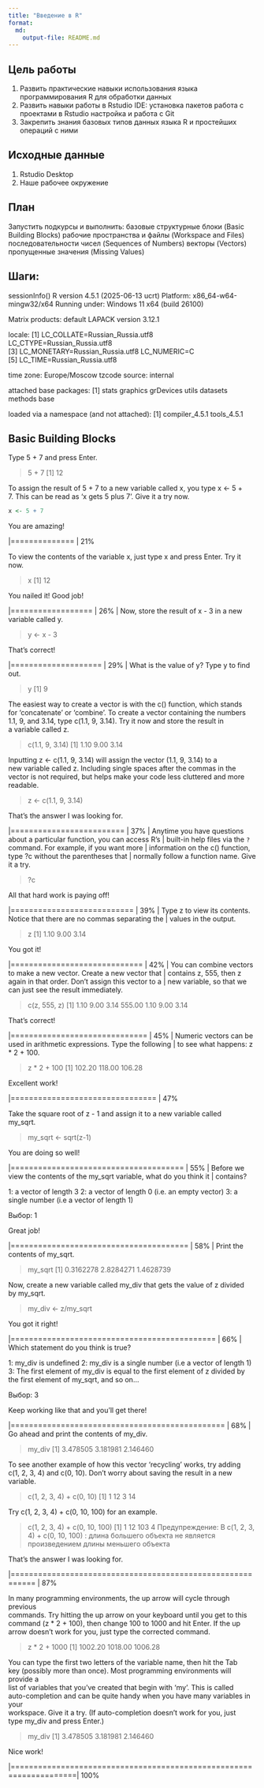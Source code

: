 ```yaml
---
title: "Введение в R"
format: 
  md:
    output-file: README.md
---
```


## Цель работы

 1. Развить практические навыки использования языка программирования R для
 обработки данных
 2. Развить навыки работы в Rstudio IDE:
 установка пакетов
 работа с проектами в Rstudio
 настройка и работа с Git
 3. Закрепить знания базовых типов данных языка R и простейших операций с ними

## Исходные данные

1. Rstudio Desktop
2. Наше рабочее окружение
       
## План

 Запустить подкурсы и выполнить:
  базовые структурные блоки (Basic Building Blocks)
  рабочие пространства и файлы (Workspace and Files)
  последовательности чисел (Sequences of Numbers)
  векторы (Vectors)
  пропущенные значения (Missing Values)    

## Шаги: 
sessionInfo()
R version 4.5.1 (2025-06-13 ucrt)
Platform: x86_64-w64-mingw32/x64
Running under: Windows 11 x64 (build 26100)

Matrix products: default
  LAPACK version 3.12.1

locale:
[1] LC_COLLATE=Russian_Russia.utf8  LC_CTYPE=Russian_Russia.utf8   
[3] LC_MONETARY=Russian_Russia.utf8 LC_NUMERIC=C                   
[5] LC_TIME=Russian_Russia.utf8    

time zone: Europe/Moscow
tzcode source: internal

attached base packages:
[1] stats     graphics  grDevices utils     datasets  methods   base     

loaded via a namespace (and not attached):
[1] compiler_4.5.1 tools_4.5.1   

## Basic Building Blocks

Type 5 + 7 and press Enter.

> 5 + 7
[1] 12

| To assign the result of 5 + 7 to a new variable called x, you type x <- 5 +
| 7. This can be read as 'x gets 5 plus 7'. Give it a try now.


```r
x <- 5 + 7
```

| You are amazing!

  |==============                                                      |  21%

| To view the contents of the variable x, just type x and press Enter. Try it
| now.

> x
[1] 12

| You nailed it! Good job!

  |==================                                                  |  26%
| Now, store the result of x - 3 in a new variable called y.

> y <- x - 3

| That's correct!

  |====================                                                |  29%
| What is the value of y? Type y to find out.

> y
[1] 9

| The easiest way to create a vector is with the c() function, which stands
| for 'concatenate' or 'combine'. To create a vector containing the numbers
| 1.1, 9, and 3.14, type c(1.1, 9, 3.14). Try it now and store the result in
| a variable called z.

> c(1.1, 9, 3.14)
[1] 1.10 9.00 3.14


| Inputting z <- c(1.1, 9, 3.14) will assign the vector (1.1, 9, 3.14) to a
| new variable called z. Including single spaces after the commas in the
| vector is not required, but helps make your code less cluttered and more
| readable.

> z <- c(1.1, 9, 3.14)

| That's the answer I was looking for.

  |=========================                                           |  37%
| Anytime you have questions about a particular function, you can access R's
| built-in help files via the `?` command. For example, if you want more
| information on the c() function, type ?c without the parentheses that
| normally follow a function name. Give it a try.

> ?c

| All that hard work is paying off!

  |===========================                                         |  39%
| Type z to view its contents. Notice that there are no commas separating the
| values in the output.

> z
[1] 1.10 9.00 3.14

| You got it!

  |=============================                                       |  42%
| You can combine vectors to make a new vector. Create a new vector that
| contains z, 555, then z again in that order. Don't assign this vector to a
| new variable, so that we can just see the result immediately.

> c(z, 555, z)
[1]   1.10   9.00   3.14 555.00   1.10   9.00   3.14

| That's correct!

  |==============================                                      |  45%
| Numeric vectors can be used in arithmetic expressions. Type the following
| to see what happens: z * 2 + 100.

> z * 2 + 100
[1] 102.20 118.00 106.28

| Excellent work!

  |================================                                    |  47%
  
| Take the square root of z - 1 and assign it to a new variable called
| my_sqrt.

> my_sqrt <- sqrt(z-1)

| You are doing so well!

  |======================================                              |  55%
| Before we view the contents of the my_sqrt variable, what do you think it
| contains?

1: a vector of length 3
2: a vector of length 0 (i.e. an empty vector)
3: a single number (i.e a vector of length 1)

Выбор: 1

| Great job!

  |=======================================                             |  58%
| Print the contents of my_sqrt.

> my_sqrt
[1] 0.3162278 2.8284271 1.4628739

| Now, create a new variable called my_div that gets the value of z divided
| by my_sqrt.

> my_div <- z/my_sqrt

| You got it right!

  |=============================================                       |  66%
| Which statement do you think is true?

1: my_div is undefined
2: my_div is a single number (i.e a vector of length 1)
3: The first element of my_div is equal to the first element of z divided by the first element of my_sqrt, and so on...

Выбор: 3

| Keep working like that and you'll get there!

  |===============================================                     |  68%
| Go ahead and print the contents of my_div.

> my_div
[1] 3.478505 3.181981 2.146460

| To see another example of how this vector 'recycling' works, try adding
| c(1, 2, 3, 4) and c(0, 10). Don't worry about saving the result in a new
| variable.

> 
> c(1, 2, 3, 4) + c(0, 10)
[1]  1 12  3 14

| Try c(1, 2, 3, 4) + c(0, 10, 100) for an example.

> c(1, 2, 3, 4) + c(0, 10, 100)
[1]   1  12 103   4
Предупреждение:
В c(1, 2, 3, 4) + c(0, 10, 100) :
  длина большего объекта не является произведением длины меньшего объекта

| That's the answer I was looking for.

  |===========================================================         |  87%
  
| In many programming environments, the up arrow will cycle through previous
| commands. Try hitting the up arrow on your keyboard until you get to this
| command (z * 2 + 100), then change 100 to 1000 and hit Enter. If the up
| arrow doesn't work for you, just type the corrected command.

> z * 2 + 1000
[1] 1002.20 1018.00 1006.28

| You can type the first two letters of the variable name, then hit the Tab
| key (possibly more than once). Most programming environments will provide a
| list of variables that you've created that begin with 'my'. This is called
| auto-completion and can be quite handy when you have many variables in your
| workspace. Give it a try. (If auto-completion doesn't work for you, just
| type my_div and press Enter.)

> my_div
[1] 3.478505 3.181981 2.146460

| Nice work!

  |====================================================================| 100%
